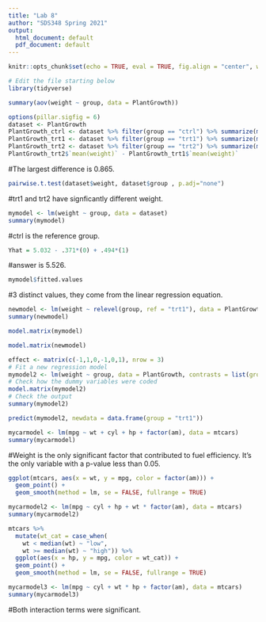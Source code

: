 ```yaml
---
title: "Lab 8"
author: "SDS348 Spring 2021"
output:
  html_document: default
  pdf_document: default
---
```


```r
knitr::opts_chunk$set(echo = TRUE, eval = TRUE, fig.align = "center", warning = F, message = F, R.options=list(max.print=100))

# Edit the file starting below
library(tidyverse)
```


```r
summary(aov(weight ~ group, data = PlantGrowth)) 
```
```r
options(pillar.sigfig = 6) 
dataset <- PlantGrowth
PlantGrowth_ctrl <- dataset %>% filter(group == "ctrl") %>% summarize(mean(weight))
PlantGrowth_trt1 <- dataset %>% filter(group == "trt1") %>% summarize(mean(weight))
PlantGrowth_trt2 <- dataset %>% filter(group == "trt2") %>% summarize(mean(weight))
PlantGrowth_trt2$`mean(weight)` - PlantGrowth_trt1$`mean(weight)`
```
#The largest difference is 0.865.
```r
pairwise.t.test(dataset$weight, dataset$group , p.adj="none")
```
#trt1 and trt2 have signficantly different weight.
```r
mymodel <- lm(weight ~ group, data = dataset)
summary(mymodel)
```
#ctrl is the reference group.
```r
Yhat = 5.032 - .371*(0) + .494*(1)
```
#answer is 5.526.
```r
mymodel$fitted.values
```
#3 distinct values, they come from the linear regression equation.
```r
newmodel <- lm(weight ~ relevel(group, ref = "trt1"), data = PlantGrowth)
summary(newmodel)
```
```r
model.matrix(mymodel)
```
```r
model.matrix(newmodel)
```
```r
effect <- matrix(c(-1,1,0,-1,0,1), nrow = 3) 
# Fit a new regression model
mymodel2 <- lm(weight ~ group, data = PlantGrowth, contrasts = list(group = effect))
# Check how the dummy variables were coded
model.matrix(mymodel2)
# Check the output
summary(mymodel2) 
```
```r
predict(mymodel2, newdata = data.frame(group = "trt1"))
```
```r
mycarmodel <- lm(mpg ~ wt + cyl + hp + factor(am), data = mtcars)
summary(mycarmodel)
```
#Weight is the only significant factor that contributed to fuel efficiency. It's the only variable with a p-value less than 0.05.
```r
ggplot(mtcars, aes(x = wt, y = mpg, color = factor(am))) +
  geom_point() +
  geom_smooth(method = lm, se = FALSE, fullrange = TRUE)
```
```r
mycarmodel2 <- lm(mpg ~ cyl + hp + wt * factor(am), data = mtcars)
summary(mycarmodel2)
```
```r
mtcars %>% 
  mutate(wt_cat = case_when(
    wt < median(wt) ~ "low",
    wt >= median(wt) ~ "high")) %>%
  ggplot(aes(x = hp, y = mpg, color = wt_cat)) +
  geom_point() +
  geom_smooth(method = lm, se = FALSE, fullrange = TRUE)
```
```r
mycarmodel3 <- lm(mpg ~ cyl + wt * hp + factor(am), data = mtcars)
summary(mycarmodel3)
```
#Both interaction terms were significant. 